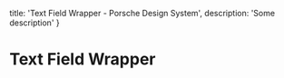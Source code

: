
  title: 'Text Field Wrapper - Porsche Design System',
  description: 'Some description'
}

# Text Field Wrapper <ComponentStatus tagName="p-text-field-wrapper"></ComponentStatus>

<TableOfContents headings={[]} />

<Configurator tagName="p-text-field-wrapper" />

